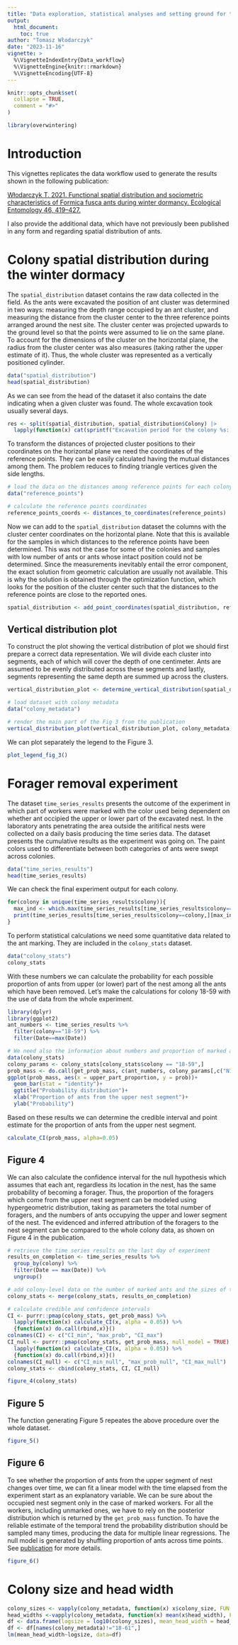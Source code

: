 ```yaml
---
title: "Data exploration, statistical analyses and setting ground for the plots"
output: 
  html_document:
    toc: true
author: "Tomasz Włodarczyk"
date: "2023-11-16"
vignette: >
  %\VignetteIndexEntry{Data_workflow}
  %\VignetteEngine{knitr::rmarkdown}
  %\VignetteEncoding{UTF-8}
---
```


```r
knitr::opts_chunk$set(
  collapse = TRUE,
  comment = "#>"
)
```

```r
library(overwintering)
```

# Introduction
This vignettes replicates the data workflow used to generate the results shown in the following publication:

[Włodarczyk T. 2021. Functional spatial distribution and sociometric characteristics of Formica fusca ants during winter dormancy. Ecological Entomology 46, 419–427.](https://resjournals.onlinelibrary.wiley.com/doi/10.1111/een.12983)

I also provide the additional data, which have not previously been published in any form and regarding spatial distribution of ants.

# Colony spatial distribution during the winter dormacy
The `spatial_distribution` dataset contains the raw data collected in the field. As the ants were excavated the position of ant cluster was determined in two ways: measuring the depth range occupied by an ant cluster, and measuring the distance from the cluster center to the three reference points arranged around the nest site. The cluster center was  projected upwards to the ground level so that the points were assumed to lie on the same plane. To account for the dimensions of the cluster on the horizontal plane, the radius from the cluster center was also measures (taking rather the upper estimate of it). Thus, the whole cluster was represented as a vertically positioned cylinder. 

```r
data("spatial_distribution")
head(spatial_distribution)
```

As we can see from the head of the dataset it also contains the date indicating when a given cluster was found. The whole excavation took usually several days.

```r
res <- split(spatial_distribution, spatial_distribution$Colony) |>
  lapply(function(x) cat(sprintf("Excavation period for the colony %s: %d days\n", x$Colony[1], as.integer(max(x$Date)-min(x$Date)+1))))

```

To transform the distances of projected cluster positions to their coordinates on the horizontal plane we need the coordinates of the reference points. They can be easily calculated having the mutual distances among them. The problem reduces to finding triangle vertices given the side lengths. 

```r
# load the data on the distances among reference points for each colony
data("reference_points")

# calculate the reference points coordinates
reference_points_coords <- distances_to_coordinates(reference_points)
```

Now we can add to the `spatial_distribution` dataset the columns with the cluster center coordinates on the horizontal plane. Note that this is available for the samples in which distances to the reference points have been determined. This was not the case for some of the colonies and samples with low number of ants or ants whose intact position could not be determined. Since the measurements inevitably entail the error component, the exact solution from geometric calculation are usually not available. This is why the solution is obtained through the optimization function, which looks for the position of the cluster center such that the distances to the reference points are close to the reported ones. 

```r
spatial_distribution <- add_point_coordinates(spatial_distribution, reference_points_coords)
```

## Vertical distribution plot
To construct the plot showing the vertical distribution of plot we should first prepare a correct data representation. We will divide each cluster into segments, each of which will cover the depth of one centimeter. Ants are assumed to be evenly distributed across these segments and lastly, segments representing the same depth are summed up across the clusters. 

```r
vertical_distribution_plot <- determine_vertical_distribution(spatial_distribution)

# load dataset with colony metadata
data("colony_metadata")

# render the main part of the Fig 3 from the publication
vertical_distribution_plot(vertical_distribution_plot, colony_metadata)
```

We can plot separately the legend to the Figure 3.
```r
plot_legend_fig_3()
```

# Forager removal experiment

The dataset `time_series_results` presents the outcome of the experiment in which part of workers were marked with the color used being dependent on whether ant occipied the upper or lower part of the excavated nest. In the laboratory ants penetrating the area outside the aritifical nests were collected on a daily basis producing the time series data. The dataset presents the cumulative results as the experiment was going on. The paint colors used to differentiate between both categories of ants were swept across colonies. 

```r
data("time_series_results")
head(time_series_results)
```
 
We can check the final experiment output for each colony.

```r
for(colony in unique(time_series_results$colony)){
  max_ind <- which.max(time_series_results[time_series_results$colony==colony,"Date"])
  print(time_series_results[time_series_results$colony==colony,][max_ind,,drop=FALSE])
}
```

To perform statistical calculations we need some quantitative data related to the ant marking. They are included in the `colony_stats` dataset.

```r
data("colony_stats")
colony_stats
```

With these numbers we can calculate the probability for each possible proportion of ants from upper (or lower) part of the nest among
all the ants which have been removed. Let's make the calculations for colony 18-59 with the use of data from the whole experiment.
```r
library(dplyr)
library(ggplot2)
ant_numbers <- time_series_results %>% 
  filter(colony=="18-59") %>% 
  filter(Date==max(Date)) 

# We need also the information about numbers and proportion of marked ants in the colony.
data(colony_stats)
colony_params <- colony_stats[colony_stats$colony == "18-59",]
prob_mass <- do.call(get_prob_mass, c(ant_numbers, colony_params[,c("N1", "N2", "marked_1", "marked_2")]))
ggplot(prob_mass, aes(x = upper_part_proportion, y = prob))+
  geom_bar(stat = "identity")+
  ggtitle("Probability distribution")+
  xlab("Proportion of ants from the upper nest segment")+
  ylab("Probability")
```


Based on these results we can determine the credible interval and point estimate for the proportion of ants from the upper nest segment. 

```r
calculate_CI(prob_mass, alpha=0.05)
```

## Figure 4
We can also calculate the confidence interval for the null hypothesis which assumes that each ant, regardless its location in the nest, has the same probability of becoming a forager. Thus, the proportion of the foragers which come from the upper nest segment can be modeled using hypergeometric distribution, taking as parameters the total number of foragers, and the numbers of ants occupying the upper and lower segment of the nest. The evidenced and inferred  attribution of the foragers to the nest segment can be compared to the whole colony data, as shown on Figure 4 in the publication.   

```r
# retrieve the time series results on the last day of experiment
results_on_completion <- time_series_results %>%
  group_by(colony) %>%
  filter(Date == max(Date)) %>%
  ungroup()

# add colony-level data on the number of marked ants and the sizes of the spatial groups
colony_stats <- merge(colony_stats, results_on_completion)

# calculate credible and confidence intervals 
CI <- purrr::pmap(colony_stats, get_prob_mass) %>%
  lapply(function(x) calculate_CI(x, alpha = 0.05)) %>% 
  {function(x) do.call(rbind,x)}()
colnames(CI) <- c("CI_min", "max_prob", "CI_max")
CI_null <- purrr::pmap(colony_stats, get_prob_mass, null_model = TRUE) %>%
  lapply(function(x) calculate_CI(x, alpha = 0.05)) %>% 
  {function(x) do.call(rbind,x)}()
colnames(CI_null) <- c("CI_min_null", "max_prob_null", "CI_max_null")
colony_stats <- cbind(colony_stats, CI, CI_null)

figure_4(colony_stats)  
```

## Figure 5

The function generating Figure 5 repeates the above procedure over the whole dataset.

```r
figure_5()
```

## Figure 6

To see whether the proportion of ants from the upper segment of nest changes over time, we can fit a linear model with the time elapsed from the experiment start as an explanatory variable. We can be sure about the occupied nest segment only in the case of marked workers. For all the workers, including unmarked ones, we have to rely on the posterior distribution which is returned by the `get_prob_mass` function. To have the reliable estimate of the temporal trend the probability distribution should be sampled many times, producing the data for multiple linear regressions. The null model is generated by shuffling proportion of ants across time points. See [publication](https://resjournals.onlinelibrary.wiley.com/doi/10.1111/een.12983) for more details.

```r
figure_6()
```

# Colony size and head width
```r
colony_sizes <- vapply(colony_metadata, function(x) x$colony_size, FUN.VAL = numeric(1))
head_widths <-vapply(colony_metadata, function(x) mean(x$head_width), FUN.VAL = numeric(1))
df <- data.frame(logsize = log10(colony_sizes), mean_head_width = head_widths)
df <- df[names(colony_metadata)!="18-61",]
lm(mean_head_width~logsize, data=df)
```

